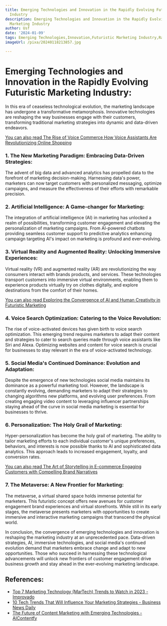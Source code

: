 ```yaml
---
title: Emerging Technologies and Innovation in the Rapidly Evolving Futuristic Marketing
  Industry
description: Emerging Technologies and Innovation in the Rapidly Evolving Futuristic
  Marketing Industry
author: Usf
date: '2024-01-09'
tags: Emerging Technologies,Innovation,Futuristic Marketing Industry,Rapidly Evolving
imageUrl: /pixa/20240118213857.jpg

---
```

# Emerging Technologies and Innovation in the Rapidly Evolving Futuristic Marketing Industry:

In this era of ceaseless technological evolution, the marketing landscape has undergone a transformative  metamorphosis. Innovative  technologies are reshaping the way businesses engage with their customers, transforming traditional marketing strategies into  dynamic  and data-driven endeavors. 

[You can also read The Rise of Voice Commerce How Voice Assistants Are Revolutionizing Online Shopping](The%20Rise%20of%20Voice%20Commerce%20How%20Voice%20Assistants%20Are%20Revolutionizing%20Online%20Shopping)


### 1. The New Marketing Paradigm: Embracing Data-Driven Strategies:

The advent of big data and advanced analytics has propelled data to the forefront of marketing decision-making. Harnessing data's power, marketers can now  target customers with personalized  messaging, optimize campaigns, and measure the effectiveness of their efforts with remarkable precision.

### 2. Artificial Intelligence: A Game-changer for Marketing:

The integration of artificial intelligence  (AI) in marketing has  unlocked a realm of possibilities, transforming customer engagement and elevating the personalization of marketing campaigns. From  AI-powered  chatbots providing seamless customer support to predictive analytics enhancing campaign targeting AI's impact on marketing is profound and ever-evolving.

### 3. Virtual Reality and Augmented Reality: Unlocking Immersive  Experiences:

Virtual reality  (VR) and augmented reality (AR) are revolutionizing the way consumers interact with  brands products, and services. These technologies transport customers into immersive  virtual environments, enabling them to  experience products virtually try on clothes digitally, and explore destinations from the comfort  of their homes.

[You can also read Exploring the  Convergence of AI and  Human Creativity in Futuristic  Marketing](Exploring%20the%20Convergence%20of%20AI%20and%20Human%20Creativity%20in%20Futuristic%20Marketing)


###  4. Voice Search Optimization: Catering to the Voice  Revolution:

The rise of voice-activated devices has given birth to voice search optimization. This emerging trend requires marketers to adapt their content and strategies to  cater  to search queries made through voice assistants like Siri and Alexa. Optimizing websites and content for  voice search is crucial for businesses to stay relevant in the era of voice-activated technology.

### 5. Social Media's Continued Dominance: Evolution and  Adaptation:

Despite the emergence of new technologies social media maintains its dominance as a powerful marketing tool. However,  the landscape is constantly evolving, demanding marketers to adapt their strategies to changing algorithms new platforms, and evolving  user preferences. From creating  engaging video content to leveraging influencer  partnerships staying ahead of the curve  in social media marketing is  essential for businesses to thrive.

### 6. Personalization:  The Holy Grail of Marketing:

Hyper-personalization has become the holy grail of  marketing. The ability to tailor marketing  efforts to each individual  customer's unique preferences, behaviors, and interests is now possible thanks to AI and  sophisticated data analytics.  This approach leads to  increased engagement, loyalty, and conversion rates.

[You can  also read  The Art of Storytelling in E-commerce Engaging Customers with  Compelling Brand Narratives](The%20Art%20of%20Storytelling%20in%20E-commerce%20Engaging%20Customers%20with%20Compelling%20Brand%20Narratives)


### 7. The Metaverse: A New Frontier for Marketing:

The metaverse, a virtual shared space holds immense potential for  marketers. This futuristic concept offers new  avenues for  customer engagement  brand experiences and virtual storefronts.  While still in its early stages, the  metaverse presents marketers with  opportunities to create immersive and interactive marketing campaigns that transcend the physical world.

In conclusion, the convergence of emerging technologies  and innovation is reshaping the marketing industry at an unprecedented pace. Data-driven strategies, AI, immersive technologies, and social media's continued evolution demand that  marketers embrace change and adapt to new opportunities. Those who succeed in  harnessing these technological advancements will unlock new frontiers of customer engagement drive business growth  and  stay ahead in the ever-evolving marketing  landscape.

## References:
- [Top 7 Marketing Technology (MarTech) Trends to Watch in 2023 - Improvado](https://improvado.io/blog/marketing-technology-trends-and-innovations)
- [10 Tech Trends That Will Influence Your Marketing Strategies - Business News Daily](https://www.businessnewsdaily.com/8564-future-of-marketing.html)
- [The Future of Content Marketing with Emerging Technologies - AIContentfy](https://aicontentfy.com/en/blog/future-of-content-marketing-with-emerging-technologies)

